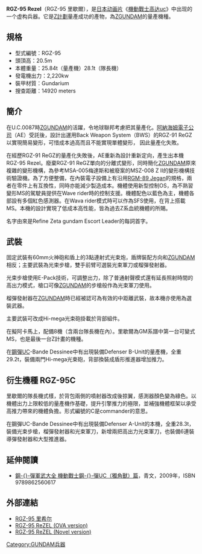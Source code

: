 {{article issues|
{{unreferenced|time=2011-03-08T12:17:02+00:00}}
{{Fanpov|time=2020-10-03T07:07:24+00:00}}
}}
{{noteTA|G1=GundamUC
}}
'''RGZ-95 Rezel'''（RGZ-95 里歇爾），是[[日本|日本]][[动画片|动画片]]《[[GUNDAM系列作品|機動戰士高达uc]]》中出现的一个虚构兵器。它是[[Ζ計劃|Ζ計劃]]量產成功的產物，為[[MSZ-006系列机动战士|ZGUNDAM]]的量產機種。

== 規格 ==
* 型式編號：RGZ-95
* 頭頂高：20.5m
* 本體重量：25.84t（量產機）28.1t（隊長機）
* 發電機出力：2,220kw
* 裝甲材質：Gundarium
* 搜查距離：14920 meters

==簡介==
在U.C.0087時[[MSZ-006系列机动战士|ZGUNDAM]]的活躍，令地球聯邦考慮把其量產化。[[阿納海姆電子公司|阿納海姆電子公司]]（AE）受託後，設計出運用Back Weapon System（BWS）的RGZ-91 ReGZ以實現簡易變形，可惜成本過高而且不能實現單體變形， 因此量產化失敗。

在經歷RGZ-91 ReGZ的量產化失敗後，AE重新為設計重新定向，產生出本機RGZ-95 Rezel。廢棄RGZ-91 ReGZ單向的分離式變形，同時簡化[[MSZ-006系列机动战士|ZGUNDAM]]原來複雜的變形機構，為參考MSA-005梅達斯和被廢案的MSZ-008 Z II的變形機構技術驗證機。為了方便整備，在內裝電子設備上有沿用[[RGM-89系列机动战士|RGM-89 Jegan]]的規格，兩者在零件上有互換性，同時亦能減少製造成本。機體使用新型控制OS，為不熟習變形MS的駕駛員提供在Wave rider時的控制支援。機體配色以藍色為主，機體各部設有多個紅色感測器。在Wava rider模式時可以作為SFS使用，在背上搭載MS。本機的設計實現了低成本高性能，皆為過去Z系血統機體的所賜。

名字由來是Refine Zeta gundam Escort Leader的每詞首字。

== 武裝 ==
固定武裝有60mm火神砲和盾上的3點連射式光束炮，盾牌裝配方向和[[MSZ-006系列机动战士|ZGUNDAM]]相反；主要武裝為光束步槍，雙手前臂可選裝光束軍刀或榴彈發射器。

光束步槍使用E-Pack技術，可調整出力，除了普通射聲模式還有延長照射時間的高出力模式，槍口可像[[MSZ-006系列机动战士|ZGUNDAM]]的步槍般作為光束軍刀使用。

榴彈發射器在[[MSZ-006系列机动战士|ZGUNDAM]]時已經被認可為有效的中距離武裝，故本機亦使用為選裝武器。

主要武裝可改成Hi-mega光束砲掛載於背部組件。

在擬阿卡馬上，配備8機（含兩台隊長機在內）。里歇爾為GM系譜中第一台可變式MS，也是最後一台Z計畫的機種。

在[[機動戰士GUNDAM_UC|鋼彈UC]]-Bande Dessinee中有出現裝備Defenser B-Unit的量產機，全重29.2t，裝備兩門Hi-mega光束砲，背部換裝成盾形推進器增加推力。

== 衍生機種 RGZ-95C ==
里歇爾的隊長機式樣，於背包兩側的噴射器改成後掠翼，感測器顏色變為綠色。以機體出力上限較低的量產機作基礎，提升引擎推力的極限，並補強機體框架以承受高推力帶來的機體負擔。形式編號的C是commander的意思。

在鋼彈UC-Bande Dessinee中有出現裝備Defenser A-Unit的本機，全重28.3t，裝備光束步槍，榴彈發射器和光束軍刀，新增兩把高出力光束軍刀，也裝備6連裝導彈發射器和大型推進器。

==延伸閱讀==
*[http://www.books.com.tw/products/0010452138 鋼-{}-彈軍武大全 機動戰士鋼-{}-彈UC（獨角獸）篇]，青文，2009年，ISBN 9789862560617

==外部連結==
*[http://www.78dm.net/02renwu/unicorn/RGZ-95%20ReZEL.htm RGZ-95 里希尔]
*[http://www.mahq.net/mecha/gundam/unicorn-ova/rgz-95.htm RGZ-95 ReZEL (OVA version)]
*[http://www.mahq.net/mecha/gundam/unicorn/rgz-95.htm RGZ-95 ReZEL (Novel version)]

{{宇宙世紀|機動兵器}}
[[Category:GUNDAM兵器|Category:GUNDAM兵器]]
